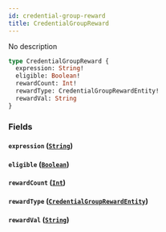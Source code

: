 ```yaml
---
id: credential-group-reward
title: CredentialGroupReward
---
```



No description

```graphql
type CredentialGroupReward {
  expression: String!
  eligible: Boolean!
  rewardCount: Int!
  rewardType: CredentialGroupRewardEntity!
  rewardVal: String
}
```


### Fields

#### `expression` ([`String`](../../references/scalars/string))




#### `eligible` ([`Boolean`](../../references/scalars/boolean))




#### `rewardCount` ([`Int`](../../references/scalars/int))




#### `rewardType` ([`CredentialGroupRewardEntity`](../../references/enums/credential-group-reward-entity))




#### `rewardVal` ([`String`](../../references/scalars/string))






